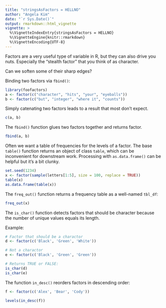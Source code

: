 ```yaml
---
title: "stringsAsFactors = HELLNO"
author: "Angela Kim"
date: "`r Sys.Date()`"
output: rmarkdown::html_vignette
vignette: >
  %\VignetteIndexEntry{stringsAsFactors = HELLNO}
  %\VignetteEngine{knitr::rmarkdown}
  %\VignetteEncoding{UTF-8}
---
```


Factors are a very useful type of variable in R, but they can also drive you nuts. Especially the "stealth factor" that you think of as character.

Can we soften some of their sharp edges?

Binding two factors via `fbind()`:

```r
library(foofactors)
a <- factor(c("character", "hits", "your", "eyeballs"))
b <- factor(c("but", "integer", "where it", "counts"))
```

Simply catenating two factors leads to a result that most don't expect.

```r
c(a, b)
```

The `fbind()` function glues two factors together and returns factor.

```r
fbind(a, b)
```

Often we want a table of frequencies for the levels of a factor. The base `table()` function returns an object of class `table`, which can be inconvenient for downstream work.  Processing with `as.data.frame()` can be helpful but it's a bit clunky.

```r
set.seed(1234)
x <- factor(sample(letters[1:5], size = 100, replace = TRUE))
table(x)
as.data.frame(table(x))
```

The `freq_out()` function returns a frequency table as a well-named `tbl_df`:

```r
freq_out(x)
```


The `is_char()` function detects factors that should be character because the number of unique values equals its length. 

Example: 
```r
# Factor that should be a charactor
d <- factor(c('Black', 'Green', 'White')) 

# Not a charactor
e <- factor(c('Black', 'Green', 'Green'))

# Returns TRUE or FALSE:
is_char(d)
is_char(e)

```


The function `in_desc()` reorders factors in descending order:

```r
f <- factor(c('Alex', 'Bear', 'Cody'))

levels(in_desc(f))
```

